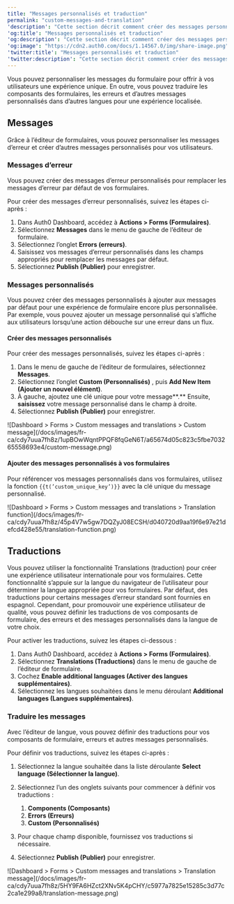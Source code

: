 ---
title: "Messages personnalisés et traduction"
permalink: "custom-messages-and-translation"
'description': "Cette section décrit comment créer des messages personnalisés et des traductions avec les formulaires."
'og:title': "Messages personnalisés et traduction"
'og:description': "Cette section décrit comment créer des messages personnalisés et des traductions avec les formulaires."
'og:image': "https://cdn2.auth0.com/docs/1.14567.0/img/share-image.png"
'twitter:title': "Messages personnalisés et traduction"
'twitter:description': "Cette section décrit comment créer des messages personnalisés et des traductions avec les formulaires."
---

Vous pouvez personnaliser les messages du formulaire pour offrir à vos utilisateurs une expérience unique. En outre, vous pouvez traduire les composants des formulaires, les erreurs et d’autres messages personnalisés dans d’autres langues pour une expérience localisée.

## Messages

Grâce à l’éditeur de formulaires, vous pouvez personnaliser les messages d’erreur et créer d’autres messages personnalisés pour vos utilisateurs.

### Messages d’erreur

Vous pouvez créer des messages d’erreur personnalisés pour remplacer les messages d’erreur par défaut de vos formulaires.

Pour créer des messages d’erreur personnalisés, suivez les étapes ci-après :

1. Dans Auth0 Dashboard, accédez à **Actions > Forms (Formulaires)**.
2. Sélectionnez **Messages** dans le menu de gauche de l’éditeur de formulaire.
3. Sélectionnez l’onglet **Errors (erreurs)**.
4. Saisissez vos messages d’erreur personnalisés dans les champs appropriés pour remplacer les messages par défaut.
5. Sélectionnez **Publish (Publier)** pour enregistrer.

### Messages personnalisés

Vous pouvez créer des messages personnalisés à ajouter aux messages par défaut pour une expérience de formulaire encore plus personnalisée. Par exemple, vous pouvez ajouter un message personnalisé qui s’affiche aux utilisateurs lorsqu’une action débouche sur une erreur dans un flux.

#### Créer des messages personnalisés

Pour créer des messages personnalisés, suivez les étapes ci-après :

1. Dans le menu de gauche de l’éditeur de formulaires, sélectionnez **Messages**.
2. Sélectionnez l’onglet **Custom (Personnalisés)** , puis **Add New Item (Ajouter un nouvel élément)**.
3. À gauche, ajoutez une clé unique pour votre message**.** Ensuite, **saisissez** votre message personnalisé dans le champ à droite.
4. Sélectionnez **Publish (Publier)** pour enregistrer.

<Frame>![Dashboard > Forms > Custom messages and translations > Custom message](/docs/images/fr-ca/cdy7uua7fh8z/1upBOwWqntPPQF8fqGeN6T/a65674d05c823c5fbe703265558693e4/custom-message.png)</Frame>

#### Ajouter des messages personnalisés à vos formulaires

Pour référencer vos messages personnalisés dans vos formulaires, utilisez la fonction `{{t(’custom_unique_key’)}}` avec la clé unique du message personnalisé.

<Frame>![Dashboard > Forms > Custom messages and translations > Translation function](/docs/images/fr-ca/cdy7uua7fh8z/45p4V7w5gw7DQZyJ08ECSH/d040720d9aa19f6e97e21defcd428e55/translation-function.png)</Frame>

## Traductions

Vous pouvez utiliser la fonctionnalité Translations (traduction) pour créer une expérience utilisateur internationale pour vos formulaires. Cette fonctionnalité s’appuie sur la langue du navigateur de l’utilisateur pour déterminer la langue appropriée pour vos formulaires.
Par défaut, des traductions pour certains messages d’erreur standard sont fournies en espagnol. Cependant, pour promouvoir une expérience utilisateur de qualité, vous pouvez définir les traductions de vos composants de formulaire, des erreurs et des messages personnalisés dans la langue de votre choix.

Pour activer les traductions, suivez les étapes ci-dessous :

1. Dans Auth0 Dashboard, accédez à **Actions > Forms (Formulaires)**.
2. Sélectionnez **Translations (Traductions)** dans le menu de gauche de l’éditeur de formulaire.
3. Cochez **Enable additional languages (Activer des langues supplémentaires)**.
4. Sélectionnez les langues souhaitées dans le menu déroulant **Additional languages (Langues supplémentaires)**.

### Traduire les messages

Avec l’éditeur de langue, vous pouvez définir des traductions pour vos composants de formulaire, erreurs et autres messages personnalisés.

Pour définir vos traductions, suivez les étapes ci-après :

1. Sélectionnez la langue souhaitée dans la liste déroulante **Select language (Sélectionner la langue)**.
2. Sélectionnez l’un des onglets suivants pour commencer à définir vos traductions :

   1. **Components (Composants)**
   2. **Errors (Erreurs)**
   3. **Custom (Personnalisés)**
3. Pour chaque champ disponible, fournissez vos traductions si nécessaire.
4. Sélectionnez **Publish (Publier)** pour enregistrer.

<Frame>![Dashboard > Forms > Custom messages and translations > Translation message](/docs/images/fr-ca/cdy7uua7fh8z/5HY9FA6HZct2XNv5K4pCHY/c5977a7825e15285c3d77c2ca1e299a8/translation-message.png)</Frame>

